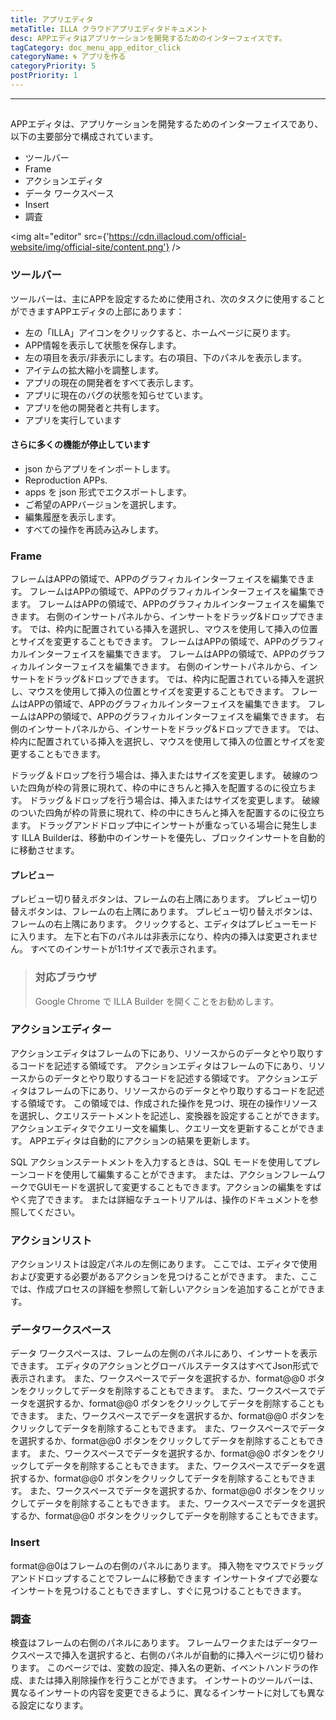 ```yaml
---
title: アプリエディタ
metaTitle: ILLA クラウドアプリエディタドキュメント
desc: APPエディタはアプリケーションを開発するためのインターフェイスです。
tagCategory: doc_menu_app_editor_click
categoryName: 🌀 アプリを作る
categoryPriority: 5
postPriority: 1
---
```


* * *

## <h2 hidden>アプリエディター</h2>

APPエディタは、アプリケーションを開発するためのインターフェイスであり、以下の主要部分で構成されています。

-   ツールバー
-   Frame
-   アクションエディタ
-   データ ワークスペース
-   Insert
-   調査

<img alt="editor" src={'https://cdn.illacloud.com/official-website/img/official-site/content.png'} />

### ツールバー

ツールバーは、主にAPPを設定するために使用され、次のタスクに使用することができますAPPエディタの上部にあります：

-   左の「ILLA」アイコンをクリックすると、ホームページに戻ります。
-   APP情報を表示して状態を保存します。
-   左の項目を表示/非表示にします。右の項目、下のパネルを表示します。
-   アイテムの拡大縮小を調整します。
-   アプリの現在の開発者をすべて表示します。
-   アプリに現在のバグの状態を知らせています。
-   アプリを他の開発者と共有します。
-   アプリを実行しています

#### さらに多くの機能が停止しています

-   json からアプリをインポートします。
-   Reproduction APPs.
-   apps を json 形式でエクスポートします。
-   ご希望のAPPバージョンを選択します。
-   編集履歴を表示します。
-   すべての操作を再読み込みします。

[//]: # "[Image]"

### Frame

フレームはAPPの領域で、APPのグラフィカルインターフェイスを編集できます。 フレームはAPPの領域で、APPのグラフィカルインターフェイスを編集できます。 フレームはAPPの領域で、APPのグラフィカルインターフェイスを編集できます。 右側のインサートパネルから、インサートをドラッグ&ドロップできます。 では、枠内に配置されている挿入を選択し、マウスを使用して挿入の位置とサイズを変更することもできます。 フレームはAPPの領域で、APPのグラフィカルインターフェイスを編集できます。 フレームはAPPの領域で、APPのグラフィカルインターフェイスを編集できます。 右側のインサートパネルから、インサートをドラッグ&ドロップできます。 では、枠内に配置されている挿入を選択し、マウスを使用して挿入の位置とサイズを変更することもできます。 フレームはAPPの領域で、APPのグラフィカルインターフェイスを編集できます。 フレームはAPPの領域で、APPのグラフィカルインターフェイスを編集できます。 右側のインサートパネルから、インサートをドラッグ&ドロップできます。 では、枠内に配置されている挿入を選択し、マウスを使用して挿入の位置とサイズを変更することもできます。

ドラッグ＆ドロップを行う場合は、挿入またはサイズを変更します。 破線のついた四角が枠の背景に現れて、枠の中にきちんと挿入を配置するのに役立ちます。 ドラッグ＆ドロップを行う場合は、挿入またはサイズを変更します。 破線のついた四角が枠の背景に現れて、枠の中にきちんと挿入を配置するのに役立ちます。 ドラッグアンドドロップ中にインサートが重なっている場合に発生します ILLA Builderは、移動中のインサートを優先し、ブロックインサートを自動的に移動させます。

#### プレビュー

プレビュー切り替えボタンは、フレームの右上隅にあります。 プレビュー切り替えボタンは、フレームの右上隅にあります。 プレビュー切り替えボタンは、フレームの右上隅にあります。 クリックすると、エディタはプレビューモードに入ります。 左下と右下のパネルは非表示になり、枠内の挿入は変更されません。 すべてのインサートが1:1サイズで表示されます。

> ### 対応ブラウザ
>
> Google Chrome で ILLA Builder を開くことをお勧めします。

### アクションエディター

アクションエディタはフレームの下にあり、リソースからのデータとやり取りするコードを記述する領域です。 アクションエディタはフレームの下にあり、リソースからのデータとやり取りするコードを記述する領域です。 アクションエディタはフレームの下にあり、リソースからのデータとやり取りするコードを記述する領域です。 この領域では、作成された操作を見つけ、現在の操作リソースを選択し、クエリステートメントを記述し、変換器を設定することができます。 アクションエディタでクエリー文を編集し、クエリー文を更新することができます。 APPエディタは自動的にアクションの結果を更新します。

SQL アクションステートメントを入力するときは、SQL モードを使用してプレーンコードを使用して編集することができます。 または、アクションフレームワークでGUIモードを選択して変更することもできます。アクションの編集をすばやく完了できます。 または詳細なチュートリアルは、操作のドキュメントを参照してください。

### アクションリスト

アクションリストは設定パネルの左側にあります。 ここでは、エディタで使用および変更する必要があるアクションを見つけることができます。 また、ここでは、作成プロセスの詳細を参照して新しいアクションを追加することができます。

### データワークスペース

データ ワークスペースは、フレームの左側のパネルにあり、インサートを表示できます。 エディタのアクションとグローバルステータスはすべてJson形式で表示されます。 また、ワークスペースでデータを選択するか、format@@0 ボタンをクリックしてデータを削除することもできます。 また、ワークスペースでデータを選択するか、format@@0 ボタンをクリックしてデータを削除することもできます。 また、ワークスペースでデータを選択するか、format@@0 ボタンをクリックしてデータを削除することもできます。 また、ワークスペースでデータを選択するか、format@@0 ボタンをクリックしてデータを削除することもできます。 また、ワークスペースでデータを選択するか、format@@0 ボタンをクリックしてデータを削除することもできます。 また、ワークスペースでデータを選択するか、format@@0 ボタンをクリックしてデータを削除することもできます。 また、ワークスペースでデータを選択するか、format@@0 ボタンをクリックしてデータを削除することもできます。 また、ワークスペースでデータを選択するか、format@@0 ボタンをクリックしてデータを削除することもできます。

### Insert

format@@0はフレームの右側のパネルにあります。 挿入物をマウスでドラッグアンドドロップすることでフレームに移動できます インサートタイプで必要なインサートを見つけることもできますし、すぐに見つけることもできます。

[//]: # "[Image]"

### 調査

検査はフレームの右側のパネルにあります。 フレームワークまたはデータワークスペースで挿入を選択すると、右側のパネルが自動的に挿入ページに切り替わります。 このページでは、変数の設定、挿入名の更新、イベントハンドラの作成、または挿入削除操作を行うことができます。 インサートのツールバーは、異なるインサートの内容を変更できるように、異なるインサートに対しても異なる設定になります。
